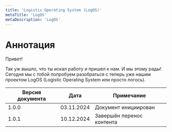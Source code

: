 ```yaml
---
title: 'Logistic Operating System (LogOS)'
metaTitle: 'LogOS'
metaDescription: 'LogOS'
---
```


# Аннотация

<p style="text-align: justify;">

Привет!

Так уж вышло, что ты искал работу и пришел к нам. И мы этому рады! Сегодня мы с тобой попробуем разобраться с теперь уже нашим проектом LogOS (Logistic Operating System или просто логось).

</p>

<div align="center">

| Версия документа | Дата       | Примечание                |
| ---------------- | ---------- | --------------------------|
| 1.0.0            | 03.11.2024 | Документ инициирован      |
| 1.0.1            | 10.12.2024 | Завершён перенос контента |

</div>
